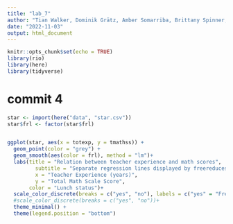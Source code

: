 ```yaml
---
title: "lab_7"
author: "Tian Walker, Dominik Grätz, Amber Somarriba, Brittany Spinner, Racheel Miller-Moudgil"
date: "2022-11-03"
output: html_document
---
```


```r
knitr::opts_chunk$set(echo = TRUE)
library(rio)
library(here)
library(tidyverse)
```

# commit 4
```r
star <- import(here("data", "star.csv"))
star$frl <- factor(star$frl)


ggplot(star, aes(x = totexp, y = tmathss)) +
  geom_point(color = "grey") + 
  geom_smooth(aes(color = frl), method = "lm")+
  labs(title = "Relation between teacher experience and math scores",
         subtitle = "Separate regression lines displayed by freereduces price lunch status",
         x = "Teacher Experience (years)",
         y = "Total Math Scale Score", 
       color = "Lunch status")+
  scale_color_discrete(breaks = c("yes", "no"), labels = c("yes" = "Free/Reduced Price Meals", "no" = "Paid Meals"))+
  #scale_color_discrete(breaks = c("yes", "no"))+
  theme_minimal() +
  theme(legend.position = "bottom")
```

